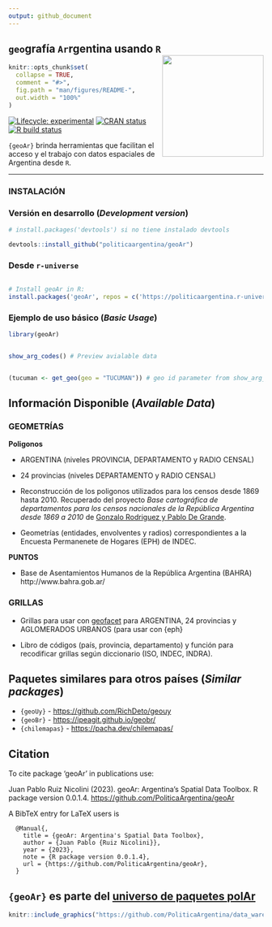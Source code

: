```yaml
---
output: github_document
---
```


## `geo`grafía `Ar`rgentina usando `R` <a><img src="man/figures/logo.png" width="200" align="right"/></a>

<!-- README.md is generated from README.Rmd. Please edit that file -->

```r
knitr::opts_chunk$set(
  collapse = TRUE,
  comment = "#>",
  fig.path = "man/figures/README-",
  out.width = "100%"
)
```

<!-- badges: start -->

[![Lifecycle: experimental](https://img.shields.io/badge/lifecycle-experimental-orange.svg)](https://lifecycle.r-lib.org/articles/stages.html#experimental) [![CRAN status](https://www.r-pkg.org/badges/version/geoAr)](https://CRAN.R-project.org/package=geoAr) [![R build status](https://github.com/PoliticaArgentina/geoAr/workflows/R-CMD-check/badge.svg)](https://github.com/PoliticaArgentina/geoAr/actions)

<!-- badges: end -->

`{geoAr}` brinda herramientas que facilitan el acceso y el trabajo con datos espaciales de Argentina desde `R`.

------------------------------------------------------------------------

### INSTALACIÓN

### Versión en desarrollo (*Development version*)

``` r
# install.packages('devtools') si no tiene instalado devtools

devtools::install_github("politicaargentina/geoAr")
```

### Desde  `r-universe`

```r

# Install geoAr in R:
install.packages('geoAr', repos = c('https://politicaargentina.r-universe.dev', 'https://cloud.r-project.org'))

```

### Ejemplo de uso básico (*Basic Usage*)

```r

library(geoAr)


show_arg_codes() # Preview avialable data 


(tucuman <- get_geo(geo = "TUCUMAN")) # geo id parameter from show_arg_codes() function

```

## Información Disponible (*Available Data*)

### GEOMETRÍAS

**Poligonos**

-   ARGENTINA (niveles PROVINCIA, DEPARTAMENTO y RADIO CENSAL)

-   24 provincias (niveles DEPARTAMENTO y RADIO CENSAL)

-  Reconstrucción de los poligonos utilizados para los censos desde 1869 hasta 2010. Recuperado del proyecto _Base cartográfica de departamentos para los censos nacionales de la República Argentina desde 1869 a 2010_ de [Gonzalo Rodriguez y Pablo De Grande](https://ri.conicet.gov.ar/handle/11336/149867). 

- Geometrías (entidades, envolventes y radios) correspondientes a la Encuesta Permanenete de Hogares (EPH) de INDEC.

**PUNTOS**

- Base de Asentamientos Humanos de la República Argentina (BAHRA) http://www.bahra.gob.ar/ 


### GRILLAS

-   Grillas para usar con [geofacet](<https://politicaargentina.github.io/geoAr/articles/geoAr_geofacet.html>) para ARGENTINA, 24 provincias y AGLOMERADOS URBANOS (para usar con {eph}

-   Libro de códigos (país, provincia, departamento) y función para recodificar grillas según diccionario (ISO, INDEC, INDRA).

## Paquetes similares para otros países (*Similar packages*)

-   `{geoUy}` - <https://github.com/RichDeto/geouy>
-   `{geoBr}` - <https://ipeagit.github.io/geobr/>
-   `{chilemapas}` - <https://pacha.dev/chilemapas/>

## Citation

To cite package 'geoAr' in publications use:

Juan Pablo Ruiz Nicolini (2023). geoAr: Argentina's Spatial Data Toolbox. R package version 0.0.1.4. <https://github.com/PoliticaArgentina/geoAr>

A BibTeX entry for LaTeX users is

      @Manual{,
        title = {geoAr: Argentina's Spatial Data Toolbox},
        author = {Juan Pablo {Ruiz Nicolini}},
        year = {2023},
        note = {R package version 0.0.1.4},
        url = {https://github.com/PoliticaArgentina/geoAr},
      }

## `{geoAr}` es parte del [universo de paquetes **polAr**](https://github.com/PoliticaArgentina/polArverse)

```r

knitr::include_graphics("https://github.com/PoliticaArgentina/data_warehouse/raw/master/hex/collage.png")

```
